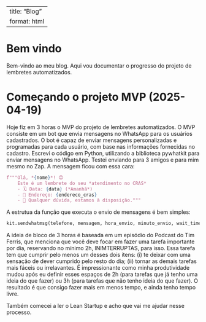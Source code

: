 
---
title: "Blog"
format: html
---

# Bem vindo

Bem-vindo ao meu blog. Aqui vou documentar o progresso do projeto de lembretes automatizados.

# Começando o projeto MVP (2025-04-19)

Hoje fiz em 3 horas o MVP do projeto de lembretes automatizados. O MVP consiste em um bot que envia mensagens no WhatsApp para os usuários cadastrados. O bot é capaz de enviar mensagens personalizadas e programadas para cada usuário, com base nas informações fornecidas no cadastro. Escrevi o código em Python, utilizando a biblioteca pywhatkit para enviar mensagens no WhatsApp. Testei enviando para 3 amigos e para mim mesmo no Zap. A mensagem ficou com essa cara:

```python
f"""Olá, *{nome}*! 😊
    Este é um lembrete do seu *atendimento no CRAS* 
    - 🗓️ Data: {data} (*Amanhã*)
    - 📍 Endereço: {endereco_cras}
    - 🤝 Qualquer dúvida, estamos à disposição."""
```

A estrutua da função que executa o envio de mensagens é bem simples:

```python
kit.sendwhatmsg(telefone, mensagem, hora_envio, minuto_envio, wait_time = 20, tab_close = True, close_time = 5)
```


A ideia de bloco de 3 horas é baseada em um episódio do Podcast do Tim Ferris, que menciona que você deve focar em fazer uma tarefa importante por dia, reservando no mínimo 2h, INIMTERRUPTAS, para isso. Essa tarefa tem que cumprir pelo menos um desses dois itens: (i) te deixar com uma sensação de dever cumprido pelo resto do dia; (ii) tornar as demais tarefas mais fáceis ou irrelavantes. É impressionante como minha produtividade mudou após eu definir esses espaços de 2h (para tarefas que já tenho uma ideia do que fazer) ou 3h (para tarefas que não tenho ideia do que fazer). O resultado é que consigo fazer mais em menos tempo, e ainda tenho tempo livre.

Também comecei a ler o Lean Startup e acho que vai me ajudar nesse processo. 

